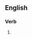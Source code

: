 ==English==

===Verb===
{{head|en|verb form}}

# {{present participle of|excarnate|lang=en|nocat=1}}